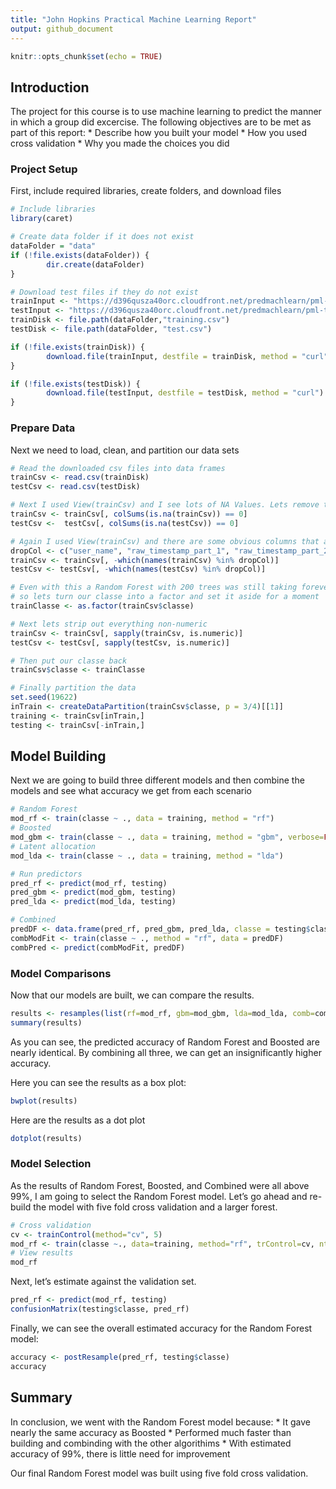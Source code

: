 ```yaml
---
title: "John Hopkins Practical Machine Learning Report"
output: github_document
---
```


```r
knitr::opts_chunk$set(echo = TRUE)
```

## Introduction
The project for this course is to use machine learning to predict the manner in which a group did excercise. The following objectives are to be met as part of this report:
* Describe how you built your model
* How you used cross validation
* Why you made the choices you did

### Project Setup
First, include required libraries, create folders, and download files

```r
# Include libraries
library(caret)
```

```r
# Create data folder if it does not exist
dataFolder = "data"
if (!file.exists(dataFolder)) {
        dir.create(dataFolder)
}
```

```r
# Download test files if they do not exist
trainInput <- "https://d396qusza40orc.cloudfront.net/predmachlearn/pml-training.csv"
testInput <- "https://d396qusza40orc.cloudfront.net/predmachlearn/pml-testing.csv"
trainDisk <- file.path(dataFolder,"training.csv")
testDisk <- file.path(dataFolder, "test.csv")

if (!file.exists(trainDisk)) {
        download.file(trainInput, destfile = trainDisk, method = "curl")
}

if (!file.exists(testDisk)) {
        download.file(testInput, destfile = testDisk, method = "curl")
}
```

### Prepare Data
Next we need to load, clean, and partition our data sets

```r
# Read the downloaded csv files into data frames
trainCsv <- read.csv(trainDisk)
testCsv <- read.csv(testDisk)

# Next I used View(trainCsv) and I see lots of NA Values. Lets remove those first.
trainCsv <- trainCsv[, colSums(is.na(trainCsv)) == 0]
testCsv <-  testCsv[, colSums(is.na(testCsv)) == 0]

# Again I used View(trainCsv) and there are some obvious columns that are not useful
dropCol <- c("user_name", "raw_timestamp_part_1", "raw_timestamp_part_2", "cvtd_timestamp", "new_window", "num_window")
trainCsv <- trainCsv[, -which(names(trainCsv) %in% dropCol)]
testCsv <- testCsv[, -which(names(testCsv) %in% dropCol)]

# Even with this a Random Forest with 200 trees was still taking forever
# so lets turn our classe into a factor and set it aside for a moment
trainClasse <- as.factor(trainCsv$classe)

# Next lets strip out everything non-numeric
trainCsv <- trainCsv[, sapply(trainCsv, is.numeric)]
testCsv <- testCsv[, sapply(testCsv, is.numeric)]

# Then put our classe back
trainCsv$classe <- trainClasse

# Finally partition the data
set.seed(19622)
inTrain <- createDataPartition(trainCsv$classe, p = 3/4)[[1]]
training <- trainCsv[inTrain,]
testing <- trainCsv[-inTrain,]
```

## Model Building
Next we are going to build three different models and then combine the models and see what accuracy we get from each scenario

```r
# Random Forest
mod_rf <- train(classe ~ ., data = training, method = "rf")
# Boosted
mod_gbm <- train(classe ~ ., data = training, method = "gbm", verbose=FALSE)
# Latent allocation
mod_lda <- train(classe ~ ., data = training, method = "lda")

# Run predictors
pred_rf <- predict(mod_rf, testing)
pred_gbm <- predict(mod_gbm, testing)
pred_lda <- predict(mod_lda, testing)

# Combined
predDF <- data.frame(pred_rf, pred_gbm, pred_lda, classe = testing$classe)
combModFit <- train(classe ~ ., method = "rf", data = predDF)
combPred <- predict(combModFit, predDF)
```

### Model Comparisons
Now that our models are built, we can compare the results.


```r
results <- resamples(list(rf=mod_rf, gbm=mod_gbm, lda=mod_lda, comb=combModFit))
summary(results)
```

As you can see, the predicted accuracy of Random Forest and Boosted are nearly identical. By combining all three, we can get an insignificantly higher accuracy.

Here you can see the results as a box plot:

```r
bwplot(results)
```

Here are the results as a dot plot

```r
dotplot(results)
```

### Model Selection
As the results of Random Forest, Boosted, and Combined were all above 99%, I am going to select the Random Forest model.  Let's go ahead and re-build the model with five fold cross validation and a larger forest.

```r
# Cross validation
cv <- trainControl(method="cv", 5)
mod_rf <- train(classe ~., data=training, method="rf", trControl=cv, ntree=250)
# View results
mod_rf
```

Next, let's estimate against the validation set.
```r
pred_rf <- predict(mod_rf, testing)
confusionMatrix(testing$classe, pred_rf)
```

Finally, we can see the overall estimated accuracy for the Random Forest model:
```r
accuracy <- postResample(pred_rf, testing$classe)
accuracy
```

## Summary
In conclusion, we went with the Random Forest model because:
* It gave nearly the same accuracy as Boosted
* Performed much faster than building and combinding with the other algorithims
* With estimated accuracy of 99%, there is little need for improvement

Our final Random Forest model was built using five fold cross validation.



